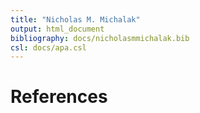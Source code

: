 ```yaml
---
title: "Nicholas M. Michalak"
output: html_document
bibliography: docs/nicholasmmichalak.bib
csl: docs/apa.csl
---
```


# References